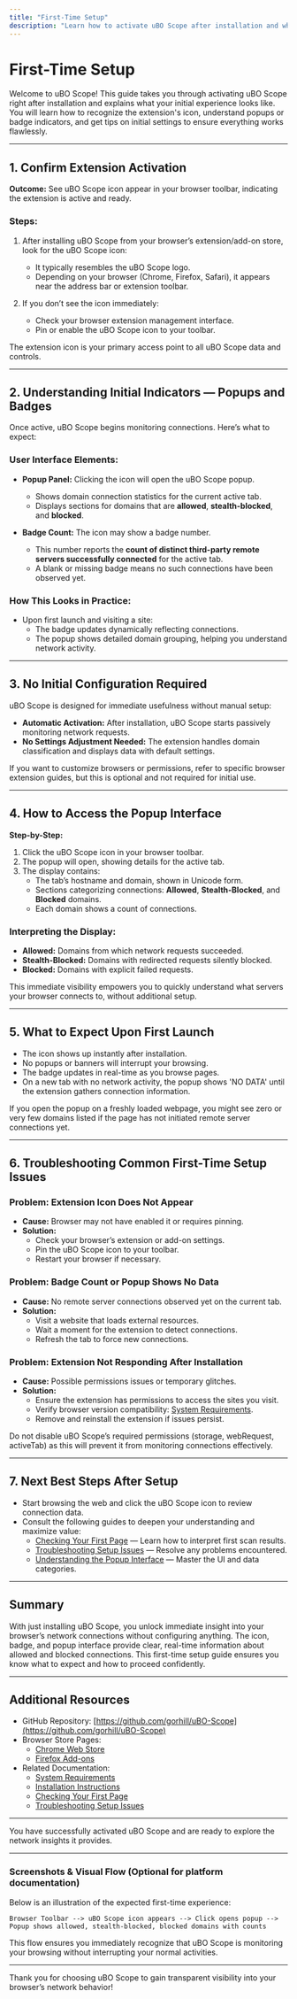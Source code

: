 ```yaml
---
title: "First-Time Setup"
description: "Learn how to activate uBO Scope after installation and what (if any) first settings should be adjusted. This page demystifies the immediate experience—what you should see (the icon, popups, or badges), and what to expect upon first launch."
---
```


# First-Time Setup

Welcome to uBO Scope! This guide takes you through activating uBO Scope right after installation and explains what your initial experience looks like. You will learn how to recognize the extension's icon, understand popups or badge indicators, and get tips on initial settings to ensure everything works flawlessly.

---

## 1. Confirm Extension Activation

**Outcome:** See uBO Scope icon appear in your browser toolbar, indicating the extension is active and ready.

### Steps:

1. After installing uBO Scope from your browser’s extension/add-on store, look for the uBO Scope icon:
   - It typically resembles the uBO Scope logo.
   - Depending on your browser (Chrome, Firefox, Safari), it appears near the address bar or extension toolbar.

2. If you don’t see the icon immediately:
   - Check your browser extension management interface.
   - Pin or enable the uBO Scope icon to your toolbar.

<Tip>
The extension icon is your primary access point to all uBO Scope data and controls.
</Tip>

---

## 2. Understanding Initial Indicators — Popups and Badges

Once active, uBO Scope begins monitoring connections. Here’s what to expect:

### User Interface Elements:

- **Popup Panel:** Clicking the icon will open the uBO Scope popup.
  - Shows domain connection statistics for the current active tab.
  - Displays sections for domains that are **allowed**, **stealth-blocked**, and **blocked**.

- **Badge Count:** The icon may show a badge number.
  - This number reports the **count of distinct third-party remote servers successfully connected** for the active tab.
  - A blank or missing badge means no such connections have been observed yet.

### How This Looks in Practice:

- Upon first launch and visiting a site:
  - The badge updates dynamically reflecting connections.
  - The popup shows detailed domain grouping, helping you understand network activity.

---

## 3. No Initial Configuration Required

uBO Scope is designed for immediate usefulness without manual setup:

- **Automatic Activation:** After installation, uBO Scope starts passively monitoring network requests.
- **No Settings Adjustment Needed:** The extension handles domain classification and displays data with default settings.

<Tip>
If you want to customize browsers or permissions, refer to specific browser extension guides, but this is optional and not required for initial use.
</Tip>

---

## 4. How to Access the Popup Interface

**Step-by-Step:**

1. Click the uBO Scope icon in your browser toolbar.
2. The popup will open, showing details for the active tab.
3. The display contains:
   - The tab’s hostname and domain, shown in Unicode form.
   - Sections categorizing connections: **Allowed**, **Stealth-Blocked**, and **Blocked** domains.
   - Each domain shows a count of connections.

### Interpreting the Display:
- **Allowed:** Domains from which network requests succeeded.
- **Stealth-Blocked:** Domains with redirected requests silently blocked.
- **Blocked:** Domains with explicit failed requests.

<Tip>
This immediate visibility empowers you to quickly understand what servers your browser connects to, without additional setup.
</Tip>

---

## 5. What to Expect Upon First Launch

- The icon shows up instantly after installation.
- No popups or banners will interrupt your browsing.
- The badge updates in real-time as you browse pages.
- On a new tab with no network activity, the popup shows 'NO DATA' until the extension gathers connection information.

<Tip>
If you open the popup on a freshly loaded webpage, you might see zero or very few domains listed if the page has not initiated remote server connections yet.
</Tip>

---

## 6. Troubleshooting Common First-Time Setup Issues

### Problem: Extension Icon Does Not Appear

- **Cause:** Browser may not have enabled it or requires pinning.
- **Solution:**
  - Check your browser’s extension or add-on settings.
  - Pin the uBO Scope icon to your toolbar.
  - Restart your browser if necessary.

### Problem: Badge Count or Popup Shows No Data

- **Cause:** No remote server connections observed yet on the current tab.
- **Solution:**
  - Visit a website that loads external resources.
  - Wait a moment for the extension to detect connections.
  - Refresh the tab to force new connections.

### Problem: Extension Not Responding After Installation

- **Cause:** Possible permissions issues or temporary glitches.
- **Solution:**
  - Ensure the extension has permissions to access the sites you visit.
  - Verify browser version compatibility: [System Requirements](./system-requirements).
  - Remove and reinstall the extension if issues persist.

<Warning>
Do not disable uBO Scope’s required permissions (storage, webRequest, activeTab) as this will prevent it from monitoring connections effectively.
</Warning>

---

## 7. Next Best Steps After Setup

- Start browsing the web and click the uBO Scope icon to review connection data.
- Consult the following guides to deepen your understanding and maximize value:
  - [Checking Your First Page](./your-first-scan) — Learn how to interpret first scan results.
  - [Troubleshooting Setup Issues](./troubleshooting-setup) — Resolve any problems encountered.
  - [Understanding the Popup Interface](../../guides/core-usage/understanding-the-popup) — Master the UI and data categories.

---

## Summary

With just installing uBO Scope, you unlock immediate insight into your browser’s network connections without configuring anything. The icon, badge, and popup interface provide clear, real-time information about allowed and blocked connections. This first-time setup guide ensures you know what to expect and how to proceed confidently.

---

## Additional Resources

- GitHub Repository: [https://github.com/gorhill/uBO-Scope](https://github.com/gorhill/uBO-Scope)
- Browser Store Pages:
  - [Chrome Web Store](https://chromewebstore.google.com/detail/ubo-scope/bbdpgcaljkaaigfcomhidmneffjjjfgp)
  - [Firefox Add-ons](https://addons.mozilla.org/firefox/addon/ubo-scope/)
- Related Documentation:
  - [System Requirements](./system-requirements)
  - [Installation Instructions](./installation)
  - [Checking Your First Page](./your-first-scan)
  - [Troubleshooting Setup Issues](./troubleshooting-setup)

---

<Check>
You have successfully activated uBO Scope and are ready to explore the network insights it provides.
</Check>

---

### Screenshots & Visual Flow (Optional for platform documentation)

Below is an illustration of the expected first-time experience:

```
Browser Toolbar --> uBO Scope icon appears --> Click opens popup --> Popup shows allowed, stealth-blocked, blocked domains with counts
```

This flow ensures you immediately recognize that uBO Scope is monitoring your browsing without interrupting your normal activities.

---

Thank you for choosing uBO Scope to gain transparent visibility into your browser’s network behavior!

